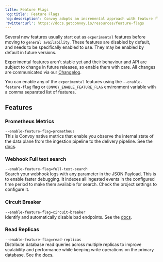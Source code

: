 ```yaml
---
title: Feature Flags
'og:title': Feature Flags
'og:description': Convoy adopts an incremental approach with feature flags to release new features.
'twitter:url': https://docs.getconvoy.io/resources/feature-flags
---
```


Several new features usually start out as `experimental` features before moving to `general availability`. These features are disabled by default, and needs to be specifically enabled to use. They may be enabled by default in future versions.

Experimental features aren't stable yet and their behaviour and API are subject to change in future releases, so enable them with care. All changes are communicated via our [Changelog](/release-notes/releases). 

You can enable any of the `experimental` features using the `--enable-feature-flag` flag or `CONVOY_ENABLE_FEATURE_FLAG` environment variable with a comma separated list of features. 

## Features

### Prometheus Metrics
`--enable-feature-flag=prometheus` <br />
This is Convoy native metrics that enable you observe the internal state of the data plane from the ingestion pipeline to the delivery pipeline. See the [docs](/product-manual/metrics).

### Webhook Full text search
`--enable-feature-flag=full-text-search` <br />
Search your webhook logs with any parameter in the JSON Payload. This is to enable faster debugging. It indexes all ingested events in the configured time period to make them available for search. Check the project settings to configure it.

### Circuit Breaker
`--enable-feature-flag=circuit-breaker` <br />
Identify and automatically disable bad endpoints. See the [docs](/product-manual/endpoints#circuit-breaker).

### Read Replicas
`--enable-feature-flag=read-replicas` <br />
Distribute database read queries across multiple replicas to improve scalability and performance while keeping write operations on the primary database. See the [docs](/product-manual/read-replicas).
